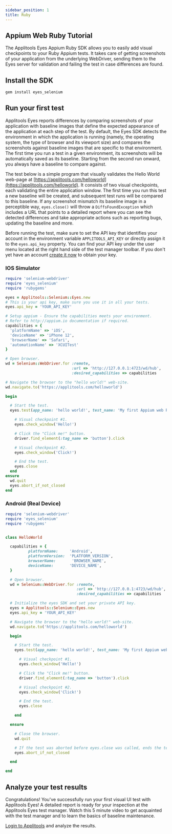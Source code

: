 ```yaml
---
sidebar_position: 1
title: Ruby
---
```



## Appium Web Ruby Tutorial
The Applitools Eyes Appium Ruby SDK allows you to easily add visual checkpoints to your Ruby Appium tests. It takes care of getting screenshots of your application from the underlying WebDriver, sending them to the Eyes server for validation and failing the test in case differences are found.

## Install the SDK

```bash
gem install eyes_selenium
```

## Run your first test
Applitools Eyes reports differences by comparing screenshots of your application with baseline images that define the expected appearance of the application at each step of the test. By default, the Eyes SDK detects the environment in which the application is running (namely, the operating system, the type of browser and its viewport size) and compares the screenshots against baseline images that are specific to that environment. The first time you run a test in a given environment, its screenshots will be automatically saved as its baseline. Starting from the second run onward, you always have a baseline to compare against.

The test below is a simple program that visually validates the Hello World web-page at [https://applitools.com/helloworld](https://applitools.com/helloworld). It consists of two visual checkpoints, each validating the entire application window. The first time you run this test a new baseline will be created, and subsequent test runs will be compared to this baseline. If any screenshot mismatch its baseline image in a perceptible way, `eyes.close()` will throw a `DiffsFoundException` which includes a URL that points to a detailed report where you can see the detected differences and take appropriate actions such as reporting bugs, updating the baseline and more.

Before running the test, make sure to set the API key that identifies your account in the environment variable `APPLITOOLS_API_KEY` or directly assign it to the `eyes.api_key` property. You can find your API key under the user menu located at the right hand side of the test manager toolbar. If you don't yet have an account [create it now](https://applitools.com/sign-up) to obtain your key.

### IOS Simulator
```ruby
require 'selenium-webdriver'
require 'eyes_selenium'
require 'rubygems'

eyes = Applitools::Selenium::Eyes.new
# This is your api key, make sure you use it in all your tests.
eyes.api_key = 'YOUR_API_KEY'

# Setup appium - Ensure the capabilities meets your environment.
# Refer to http://appium.io documentation if required.
capabilities = {
  'platformName' => 'iOS',
  'deviceName' => 'iPhone 12',
  'browserName' => 'Safari',
  'automationName' => 'XCUITest'
}

# Open browser.
wd = Selenium::WebDriver.for :remote,
                             :url => 'http://127.0.0.1:4723/wd/hub',
                             :desired_capabilities => capabilities

# Navigate the browser to the "hello world!" web-site.
wd.navigate.to('https://applitools.com/helloworld')

begin

  # Start the test.
  eyes.test(app_name: 'hello world!', test_name: 'My first Appium web Ruby test!', driver: wd) do |driver|

    # Visual checkpoint #1.
    eyes.check_window('Hello!')

    # Click the "Click me!" button.
    driver.find_element(:tag_name => 'button').click

    # Visual checkpoint #2.
    eyes.check_window('Click!')

    # End the test.
    eyes.close
  end
ensure
  wd.quit
  eyes.abort_if_not_closed
end
```

### Android (Real Device)

```ruby
require 'selenium-webdriver'
require 'eyes_selenium'
require 'rubygems'


class HelloWorld

  capabilities = {
          platformName:     'Android',
          platformVersion:  'PLATFORM_VERSION',
          browserName:       'BROWSER_NAME',
          deviceName:       'DEVICE_NAME',
  }

  # Open browser.
  wd = Selenium::WebDriver.for :remote,
                               :url => 'http://127.0.0.1:4723/wd/hub',
                               :desired_capabilities => capabilities

  # Initialize the eyes SDK and set your private API key.
  eyes = Applitools::Selenium::Eyes.new
  eyes.api_key = 'YOUR_API_KEY'

  # Navigate the browser to the "hello world!" web-site.
  wd.navigate.to('https://applitools.com/helloworld')

  begin

    # Start the test.
    eyes.test(app_name: 'hello world!', test_name: 'My first Appium web Ruby test!', driver: wd) do |driver|

      # Visual checkpoint #1.
      eyes.check_window('Hello!')

      # Click the "Click me!" button.
      driver.find_element(:tag_name => 'button').click

      # Visual checkpoint #2.
      eyes.check_window('Click!')

      # End the test.
      eyes.close

    end

  ensure

    # Close the browser.
    wd.quit

    # If the test was aborted before eyes.close was called, ends the test as aborted.
    eyes.abort_if_not_closed

  end

end
```

## Analyze your test results
Congratulations! You've successfully run your first visual UI test with Applitools Eyes! A detailed report is ready for your inspection at the Applitools Eyes test manager. Watch this 5 minute video to get acquainted with the test manager and to learn the basics of baseline maintenance.

[Login to Applitools](https://applitools.com/users/login) and analyze the results.